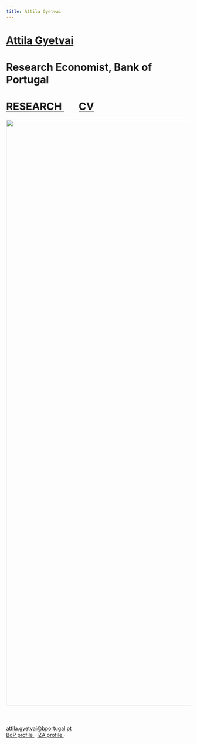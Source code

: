 ```yaml
---
title: Attila Gyetvai
---
```

<h1 class=name>   <a href="/" class=name> Attila Gyetvai </a> </h1>
<h1 class=affil>  Research Economist, Bank of Portugal </h1>
<h1 class=navbar> <a href="research" class=name> RESEARCH </a> &nbsp; &nbsp; &nbsp; <a href="CV_AttilaGyetvai.pdf" class=name> CV </a> </h1>

<center> <img src="photo.jpg" style="height: 40vh; margin-bottom: 40px"/> </center>

<p class=intro> <a href="mailto:attila.gyetvai@bportugal.pt"> attila.gyetvai@bportugal.pt </a> <br> <a href="https://www.bportugal.pt/en/economista/attila-gyetvai"> BdP profile </a> &#183; <a href="https://www.iza.org/people/affiliates/31081/attila-gyetvai"> IZA profile </a> &#183; <a href="pronounce" class=name> <img class="speaker" src="speaker.svg" width=15></a> </p>
